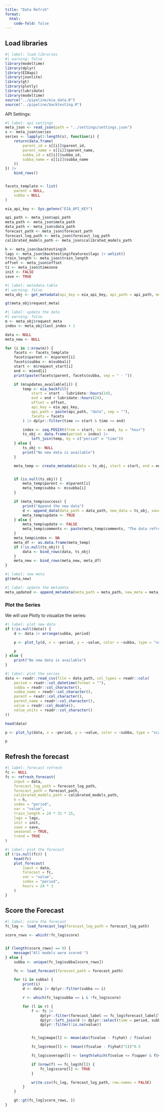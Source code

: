 ```yaml
---
title: "Data Refrsh"
format:
  html:
    code-fold: false
---
```


## Load libraries

```r
#| label: load-libraries
#| warning: false
library(modeltime)
library(dplyr)
library(EIAapi)
library(jsonlite)
library(gt)
library(plotly)
library(lubridate)
library(modeltime)
source("../pipeline/eia_data.R")
source("../pipeline/backtesting.R")
```

API Settings:

```r
#| label: api settings
meta_json <- read_json(path = "../settings/settings.json")
s <- meta_json$series
series <- lapply(1:length(s), function(i) {
    return(data.frame(
        parent_id = s[[i]]$parent_id,
        parent_name = s[[i]]$parent_name,
        subba_id = s[[i]]$subba_id,
        subba_name = s[[i]]$subba_name
    ))
}) |>
    bind_rows()


facets_template <- list(
    parent = NULL,
    subba = NULL
)

eia_api_key <- Sys.getenv("EIA_API_KEY")

api_path <- meta_json$api_path
meta_path <- meta_json$meta_path
data_path <- meta_json$data_path
forecast_path <- meta_json$forecast_path
forecast_log_path <- meta_json$forecast_log_path
calibrated_models_path <- meta_json$calibrated_models_path

h <- meta_json$backtesting$h
lags <- meta_json$backtesting$features$lags |> unlist()
train_length <- meta_json$train_length
offset <- meta_json$offset
tz <- meta_json$timezone
init <- FALSE
save <- TRUE


```

```r
#| label: metadata table
#| warning: false
meta_obj <- get_metadata(api_key = eia_api_key, api_path = api_path, meta_path = meta_path, series = series)

gt(meta_obj$request_meta)
```


```r
#| label: update the data
#| warning: false
m <- meta_obj$request_meta
index <- meta_obj$last_index + 1

data <- NULL
meta_new <- NULL

for (i in 1:nrow(m)) {
    facets <- facets_template
    facets$parent <- m$parent[i]
    facets$subba <- m$subba[i]
    start <- m$request_start[i]
    end <- m$end[i]
    print(paste(facets$parent, facets$subba, sep = " - "))

    if (m$updates_available[i]) {
        temp <- eia_backfill(
            start = start - lubridate::hours(24),
            end = end + lubridate::hours(24),
            offset = offset,
            api_key = eia_api_key,
            api_path = paste(api_path, "data", sep = ""),
            facets = facets
        ) |> dplyr::filter(time >= start & time <= end)

        index <- seq.POSIXt(from = start, to = end, by = "hour")
        ts_obj <- data.frame(period = index) |>
            left_join(temp, by = c("period" = "time"))
    } else {
        ts_obj <- NULL
        print("No new data is available")
    }

    meta_temp <- create_metadata(data = ts_obj, start = start, end = end, type = "refresh")


    if (is.null(ts_obj)) {
        meta_temp$parent <- m$parent[i]
        meta_temp$subba <- m$subba[i]
    }

    if (meta_temp$success) {
        print("Append the new data")
        d <- append_data(data_path = data_path, new_data = ts_obj, save = TRUE)
        meta_temp$update <- TRUE
    } else {
        meta_temp$update <- FALSE
        meta_temp$comments <- paste(meta_temp$comments, "The data refresh failed, please check the log; ", sep = "")
    }
    meta_temp$index <- NA
    meta_df <- as.data.frame(meta_temp)
    if (!is.null(ts_obj)) {
        data <- bind_rows(data, ts_obj)
    }
    meta_new <- bind_rows(meta_new, meta_df)
}

```

```r
#| label: new meta
gt(meta_new)
```

```r
#| label: update the metadata
meta_updated <- append_metadata(meta_path = meta_path, new_meta = meta_new, save = TRUE, init = FALSE)
```

### Plot the Series

We will use Plotly to visualize the series:


```r
#| label: plot new data
if (!is.null(data)) {
    d <- data |> arrange(subba, period)

    p <- plot_ly(d, x = ~period, y = ~value, color = ~subba, type = "scatter", mode = "lines")

    p
} else {
    print("No new data is available")
}
```


```r
#| label: plot the series
data <- readr::read_csv(file = data_path, col_types = readr::cols(
    period = readr::col_datetime(format = ""),
    subba = readr::col_character(),
    subba_name = readr::col_character(),
    parent = readr::col_character(),
    parent_name = readr::col_character(),
    value = readr::col_double(),
    value_units = readr::col_character()
))

head(data)

p <- plot_ly(data, x = ~period, y = ~value, color = ~subba, type = "scatter", mode = "lines")

p
```

## Refresh the forecast

```r
#| label: forecast refresh
fc <- NULL
fc <- refresh_forecast(
    input = data,
    forecast_log_path = forecast_log_path,
    forecast_path = forecast_path,
    calibrated_models_path = calibrated_models_path,
    h = h,
    index = "period",
    var = "value",
    train_length = 24 * 31 * 25,
    lags = lags,
    init = init,
    save = save,
    seasonal = TRUE,
    trend = TRUE
)


```


```r
#| label: plot the forecast
if (!is.null(fc)) {
    head(fc)
    plot_forecast(
        input = data,
        forecast = fc,
        var = "value",
        index = "period",
        hours = 24 * 3
    )
}

```


## Score the Forecast

```r
#| label: score the forecast
fc_log <- load_forecast_log(forecast_log_path = forecast_log_path)

score_rows <- which(!fc_log$score)


if (length(score_rows) == 0) {
    message("All models were scored ")
} else {
    subba <- unique(fc_log$subba[score_rows])

    fc <- load_forecast(forecast_path = forecast_path)

    for (i in subba) {
        print(i)
        d <- data |> dplyr::filter(subba == i)

        r <- which(fc_log$subba == i & !fc_log$score)

        for (l in r) {
            f <- fc |>
                dplyr::filter(forecast_label == fc_log$forecast_label[l], subba == i) |>
                dplyr::left_join(d |> dplyr::select(time = period, subba, value), by = c("time", "subba")) |>
                dplyr::filter(!is.na(value))


            fc_log$mape[l] <- mean(abs(f$value - f$yhat) / f$value)

            fc_log$rmse[l] <- (mean((f$value - f$yhat)^2))^0.5

            fc_log$coverage[l] <- length(which(f$value <= f$upper & f$value >= f$lower)) / nrow(f)

            if (nrow(f) == fc_log$h[l]) {
                fc_log$score[l] <- TRUE
            }

            write.csv(fc_log, forecast_log_path, row.names = FALSE)
        }
    }

    gt::gt(fc_log[score_rows, ])
}


```